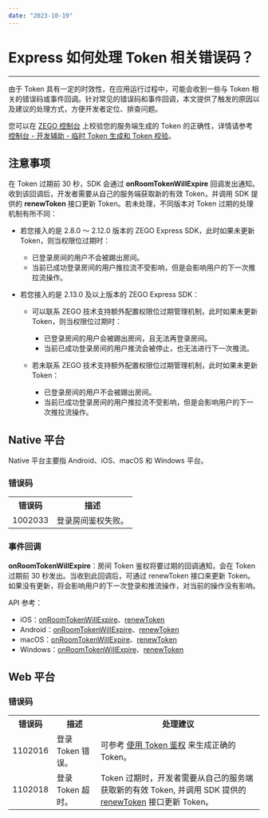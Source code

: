 ```yaml
---
date: "2023-10-19"
---
```

# Express 如何处理 Token 相关错误码？

- - -

由于 Token 具有一定的时效性，在应用运行过程中，可能会收到一些与 Token 相关的错误码或事件回调。针对常见的错误码和事件回调，本文提供了触发的原因以及建议的处理方式，方便开发者定位、排查问题。

<Note title="说明">


您可以在 [ZEGO 控制台](https://console.zego.im) 上校验您的服务端生成的 Token 的正确性，详情请参考 [控制台 - 开发辅助 - 临时 Token 生成和 Token 校验](/console/development-assistance/temporary-token#2)。

</Note>



## 注意事项

在 Token 过期前 30 秒，SDK 会通过 **onRoomTokenWillExpire** 回调发出通知。收到该回调后，开发者需要从自己的服务端获取新的有效 Token，并调用 SDK 提供的 **renewToken** 接口更新 Token。若未处理，不同版本对 Token 过期的处理机制有所不同：

- 若您接入的是 2.8.0 ～ 2.12.0 版本的 ZEGO Express SDK，此时如果未更新 Token，则当权限位过期时：

    - 已登录房间的用户不会被踢出房间。
    - 当前已成功登录房间的用户推拉流不受影响，但是会影响用户的下一次推拉流操作。

- 若您接入的是 2.13.0 及以上版本的 ZEGO Express SDK：

    - 可以联系 ZEGO 技术支持额外配置权限位过期管理机制，此时如果未更新 Token，则当权限位过期时：
    
        - 已登录房间的用户会被踢出房间，且无法再登录房间。
        - 当前已成功登录房间的用户推流会被停止，也无法进行下一次推流。

    - 若未联系 ZEGO 技术支持额外配置权限位过期管理机制，此时如果未更新 Token：

        - 已登录房间的用户不会被踢出房间。
        - 当前已成功登录房间的用户推拉流不受影响，但是会影响用户的下一次推拉流操作。


## Native 平台

Native 平台主要指 Android、iOS、macOS 和 Windows 平台。


### 错误码

<table>
  
  <tbody><tr>
    <th>错误码</th>
    <th>描述</th>
  </tr>
  <tr>
    <td>1002033</td>
    <td>登录房间鉴权失败。</td>
  </tr>
</tbody></table>


### 事件回调

**onRoomTokenWillExpire**：房间 Token 鉴权将要过期的回调通知，会在 Token 过期前 30 秒发出。当收到此回调后，可通过 renewToken 接口来更新 Token。如果没有更新，将会影响用户的下一次登录和推流操作，对当前的操作没有影响。

API 参考：

- iOS：[onRoomTokenWillExpire](https://doc-zh.zego.im/article/api?doc=Express_Video_SDK_API~ObjectiveC_ios~protocol~zego-event-handler#on-room-token-will-expire-room-id)、[renewToken](https://doc-zh.zego.im/article/api?doc=Express_Video_SDK_API~ObjectiveC_ios~class~zego-express-engine#switch-room-to-room-id-config)
- Android：[onRoomTokenWillExpire](https://doc-zh.zego.im/article/api?doc=Express_Video_SDK_API~Java_android~class~im-zego-zegoexpress-callback-i-zego-event-handler#on-room-token-will-expire)、[renewToken](https://doc-zh.zego.im/article/api?doc=Express_Video_SDK_API~Java_android~class~im-zego-zegoexpress-zego-express-engine#renew-token)
- macOS：[onRoomTokenWillExpire](https://doc-zh.zego.im/article/api?doc=Express_Video_SDK_API~ObjectiveC_macos~protocol~zego-event-handler#on-room-token-will-expire-room-id)、[renewToken](https://doc-zh.zego.im/article/api?doc=Express_Video_SDK_API~ObjectiveC_macos~class~zego-express-engine#switch-room-to-room-id-config)
- Windows：[onRoomTokenWillExpire](https://doc-zh.zego.im/article/api?doc=Express_Video_SDK_API~CPP_windows~class~zego-express-i-zego-event-handler#on-room-token-will-expire)、[renewToken](https://doc-zh.zego.im/article/api?doc=Express_Video_SDK_API~CPP_windows~class~zego-express-i-zego-express-engine#renew-token)


## Web 平台

### 错误码

<table>
  
  <tbody><tr>
    <th>错误码</th>
    <th>描述</th>
    <th>处理建议</th>
  </tr>
  <tr>
    <td>1102016</td>
    <td>登录 Token 错误。</td>
    <td>可参考 <a target="_blank" href="/real-time-video-web/communication/using-token-authentication">使用 Token 鉴权</a> 来生成正确的 Token。</td>
  </tr>
  <tr>
    <td>1102018</td>
    <td>登录 Token 超时。</td>
    <td>Token 过期时，开发者需要从自己的服务端获取新的有效 Token, 并调用 SDK 提供的 <a target="_blank" href="https://doc-zh.zego.im/article/api?doc=Express_Video_SDK_API~javascript_web~class~ZegoExpressEngine&amp;jumpType=route#renew-token">renewToken</a> 接口更新 Token。</td>
  </tr>
</tbody></table>

